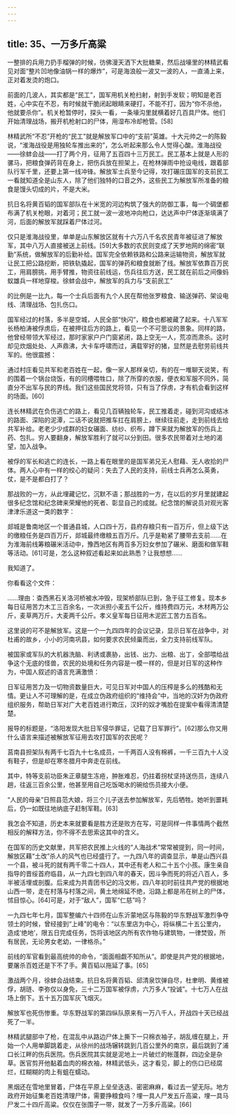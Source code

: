 ```yaml
---
---
---
```

title: 35、一万多斤高粱
---




一整排的兵用力扔手榴弹的时候，彷佛漫天洒下大批糖果，然后战壕里的林精武看见对面“整片凹地像油锅一样的爆炸”，可是海浪般一波又一波的人，一直涌上来，正对着发烫的炮口。

前面的几波人，其实都是“民工”，国军用机关枪扫射，射到手发软；明知是老百姓，心中实在不忍，有时候就干脆闭起眼睛来硬打，不能不打，因为“你不杀他，他就要杀你”。机关枪暂停时，探头一看，一条壕沟里就横着好几百具尸体。他们开始清理战场，搬开机枪射口的尸体，用湿布冷却枪管。[58]

林精武所“不忍”开枪的“民工”就是解放军口中的“支前”英雄。十大元帅之一的陈毅说，“淮海战役是用独轮车推出来的”，怎么听起来那么令人觉得心酸。淮海战役——徐蚌会战——打了两个月，征用了五百四十三万民工。民工基本上就是人形的骡马，把粮食弹药背在身上，把伤兵放在担架上，在枪林弹雨中抢设电线，跟着部队行军千里，还要上第一线冲锋。解放军士兵至今记得，攻打碾庄国军的支前民工一看就知道全是山东人，除了他们独特的口音之外，这些民工为解放军所准备的粮食是馒头切成的片，不是大米。

抗日名将黄百韬的国军部队在十米宽的河边构筑了强大的防御工事，每一个碉堡都布满了机关枪眼，对着河；民工就一波一波地冲向枪口，达达声中尸体逐渐填满了河，后面的解放军就踩着尸体过河。

仅只是淮海战役里，单单是山东解放区就有十六万八千名农民青年被征进了解放军，其中八万人直接被送上前线。[59]大多数的农民则变成了天罗地网的绵密“联勤”系统，做解放军的后勤补给。国军完全依赖铁路和公路来运输物资，解放军就让民工把公路挖断，把铁轨撬起，国军的弹药和粮食就断了线。解放军依靠百万民工，用肩膀挑，用手臂推，物资往前线运，伤兵往后方送，民工就在前后之间像蚂蚁雄兵一样地穿梭。徐蚌会战中，解放军的兵力与“支前民工”

的比例是一比九，每一个士兵后面有九个人民在帮他张罗粮食、输送弹药、架设电线、清理战场、包扎伤口。

国军经过的村落，多半是空城，人民全部“快闪”，粮食也都被藏了起来。十八军军长杨柏涛被俘虏后，在被押往后方的路上，看见一个不可思议的景象。同样的路，他曾经带领大军经过，那时家家户户门窗紧闭，路上空无一人，荒凉而肃杀。这时却见炊烟处处、人声鼎沸，大卡车呼啸而过，满载宰好的猪，显然是去慰劳前线共军的。他很震撼：

通过村庄看见共军和老百姓在一起，像一家人那样亲切，有的在一堆聊天说笑，有的围着一个锅台烧饭，有的同槽喂牲口，除了所穿的衣服，便衣和军服不同外，简直分不出军与民的界线。我们这些国民党将领，只有当了俘虏，才有机会看到这样的场面。[60]

连长林精武在负伤逃亡的路上，看见几百辆独轮车，民工推着走，碰到河沟或结冰的路面、深陷的泥潭，二话不说就把推车扛在肩膀上，继续往前走，走到前线去给共军补给。老老少少成群的妇女碾面、纺纱、织布，蹲下来就为解放军的伤兵上药、包扎。穷人要翻身，解放军胜利了就可以分到田。很多农民带着对土地的渴望，加入战争。

被俘的军长和逃亡的连长，一路上看在眼里的是国军弟兄无人慰藉、无人收拾的尸体。两人心中有一样的绞心的疑问：失去了人民的支持，前线士兵再怎么英勇，仗，是不是都白打了？

那战败的一方，从此埋藏记忆，沉默不语；那战胜的一方，在以后的岁月里就建起很多纪念馆和纪念碑来荣耀他的死者、彰显自己的成就。纪念馆的解说员对观光客津津乐道这一类的数字：

郯城是鲁南地区一个普通县城，人口四十万，县府存粮只有一百万斤，但上级下达的缴粮任务是四百万斤，郯城最终缴粮五百万斤。几乎是勒紧了腰带去支前……在为淮海前线筹粮碾米活动中，豫西地区有两百多万妇女参加了碾米、磨面和做军鞋等活动。[61]可是，怎么这种叙述看起来如此熟悉？让我想想……

我知道了。

你看看这个文件：

……理由：查西黑石关洛河桥被水冲毁，现架桥部队已到，急于征工修复。现本乡每日征用苦力木工三百余名，一次派担小麦五千公斤，维持费四万元，木材两万公斤，麦草两万斤，大麦两千公斤。孝义皇军每日征用木泥匠工苦力五百名。

这里说的可不是解放军。这是一个一九四四年的会议记录，显示日军在战争中，对杜甫的故乡，小小的河南巩县，如何要求农民倾巢而出，全力支持前线军队。

被国家或军队的大机器洗脑、利诱或裹胁，出钱、出力、出粮、出丁，全部喂给战争这个无底的怪兽，农民的处境和任务内容是一模一样的，但是对日军的这种作为，中国人叙述的语言充满激愤：

日军征用苦力及一切物资数量巨大，可见日军对中国人的压榨是多么的残酷和无情。更让人不可理解的是，在成立伪政府组织的“维持会”中，当地的汉奸为伪政府组织服务，帮助日军对广大老百姓进行欺压，汉奸的奴才嘴脸在提案中看得清清楚楚。

报导的标题是，“洛阳发现大批日军侵华罪证，记载了日军罪行”。[62]那么你又用什么语言来描述被解放军征用去攻打国军的农民呢？



莒南县担架队有两千七百九十七名成员，一千两百人没有棉裤，一千三百九十人没有鞋子，但是却在寒冬腊月中奔走在前线。

其中，特等支前功臣朱正章腿生冻疮，肿胀难忍，仍拄着拐杖坚持送伤员，连续八趟，往返三百余公里，他甚至用自己吃饭喝水的碗给伤员接大小便。

“人民的母亲”日照县范大娘，将三个儿子送去参加解放军，先后牺牲。她听到噩耗后，仍一如既往地纳底子赶制军鞋。[63]

我怎会不知道，历史本来就要看是胜方还是败方在写，可是同样一件事情两个截然相反的解释方法，你不得不去思索这其中的含义。

在国军的历史文献里，共军把农民推上火线的“人海战术”常常被提到，同一时间，解放区藉“土改”杀人的风气也已经盛行了。一九四八年的调查显示，单是山西兴县一个县，被斗死的就有两千零二十四人，其中还有老人和二十五个小孩。康生亲自指导的晋绥首府临县，从一九四七到四八年的春天，因斗争而死的将近八百人，多半被活埋或剖腹。后来成为共青团书记的冯文彬，四八年初时前往共产党的根据地山西一带，走在村落与村落之间，黄土地绵延不绝，沿路上都是吊在树上的尸体，怵目惊心。[64]可是，对于“敌人”，国军“仁慈”吗？

一九四七年七月，国军整编六十四师在山东沂蒙地区与陈毅的华东野战军激烈争夺领土的时候，曾经接到“上峰”的电令：“以东里店为中心，将纵横二十五公里内，造成‘绝地’，限五日完成任务，饬将该地区内所有农作物与建筑物，一律焚毁，所有居民，无论男女老幼，一律格杀。”

前线的军官看到最高统帅的命令，“面面相觑不知所从”。即使是共产党的根据地，要屠杀百姓还是下不了手。黄百韬以拖延了事。[65]

激战两个月，徐蚌会战结束。抗日名将黄百韬、邱清泉饮弹自尽，杜聿明、黄维被俘，胡琏、李弥仅以身免，三十二万国军被俘虏，六万多人“投诚”。十七万人在战场上倒下。五十五万国军灰飞烟灭。

解放军也死伤惨重。华东野战军的第四纵队原来有一万八千人，开战四十天已经战死了一半。

林精武腿部中了枪，在混乱中从路边尸体上撕下一只棉衣袖子，胡乱缠在腿上，开始一个人用单脚跳着走，从徐州的战场辗转跳到几百公里外的南京，最后跳到了浦口长江畔的伤兵医院。伤兵医院其实就是泥地上一片破烂的帐蓬群，四边全是杂草。医官剪开他黏着血肉的棉衣袖，林精武低头，这才看见，脚上的伤口已经腐烂，红糊糊的肉上有蛆在蠕动。

黑烟还在雪地里冒着，尸体在平原上垒垒迭迭、密密麻麻，看过去一望无际。地方政府开始征集老百姓清理尸体，需要挣粮食吗？埋一具人尸发五斤高粱，埋一具马尸发二十四斤高粱。仅仅在张围子一带，就发了一万多斤高粱。[66]